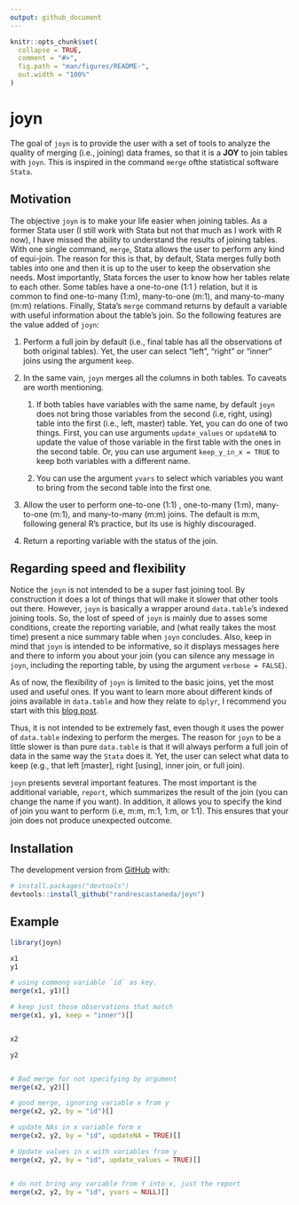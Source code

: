 ```yaml
---
output: github_document
---
```


```r
knitr::opts_chunk$set(
  collapse = TRUE,
  comment = "#>",
  fig.path = "man/figures/README-",
  out.width = "100%"
)
```

# joyn

<!-- badges: start -->

<!-- badges: end -->


The goal of `joyn` is to provide the user with a set of tools to analyze the quality
of merging (i.e., joining) data frames, so that it is a **JOY** to join tables with
`joyn`. This is inspired in the command `merge` ofthe statistical software `Stata`. 


## Motivation

The objective `joyn` is to make your life easier when joining tables. As a
former Stata user (I still work with Stata but not that much as I work with R
now), I have missed the ability to understand the results of joining tables.
With one single command, `merge`, Stata allows the user to perform any kind of
equi-join. The reason for this is that, by default, Stata merges fully both
tables into one and then it is up to the user to keep the observation she needs.
Most importantly, Stata forces the user to know how her tables relate to each
other. Some tables have a one-to-one (1:1 ) relation, but it is common to find
one-to-many (1:m), many-to-one (m:1), and many-to-many (m:m) relations. Finally,
Stata's `merge` command returns by default a variable with useful information
about the table's join. So the following features are the value added of `joyn`:

1.  Perform a full join by default (i.e., final table has all the observations
    of both original tables). Yet, the user can select "left", "right" or
    "inner" joins using the argument `keep`.

2.  In the same vain, `joyn` merges all the columns in both tables. To caveats
    are worth mentioning.

    1.  If both tables have variables with the same name, by default `joyn` does
        not bring those variables from the second (i.e, right, using) table into
        the first (i.e., left, master) table. Yet, you can do one of two things.
        First, you can use arguments `update_values` or `updateNA` to update the
        value of those variable in the first table with the ones in the second
        table. Or, you can use argument `keep_y_in_x = TRUE` to keep both
        variables with a different name.

    2.  You can use the argument `yvars` to select which variables you want to
        bring from the second table into the first one.

3.  Allow the user to perform one-to-one (1:1) , one-to-many (1:m), many-to-one
    (m:1), and many-to-many (m:m) joins. The default is m:m, following general
    R's practice, but its use is highly discouraged.

4.  Return a reporting variable with the status of the join.

## Regarding speed and flexibility

Notice the `joyn` is not intended to be a super fast joining tool. By
construction it does a lot of things that will make it slower that other tools
out there. However, `joyn` is basically a wrapper around `data.table`'s indexed
joining tools. So, the lost of speed of `joyn` is mainly due to asses some
conditions, create the reporting variable, and (what really takes the most time)
present a nice summary table when `joyn` concludes. Also, keep in mind that
`joyn` is intended to be informative, so it displays messages here and there to
inform you about your join (you can silence any message in `joyn`, including the
reporting table, by using the argument `verbose = FALSE`).

As of now, the flexibility of `joyn` is limited to the basic joins, yet the most
used and useful ones. If you want to learn more about different kinds of joins
available in `data.table` and how they relate to `dplyr`, I recommend you start
with this [blog
post](https://atrebas.github.io/post/2019-03-03-datatable-dplyr/#joinbind-data-sets).


Thus, it is not intended to be extremely fast, 
even though it uses the power of `data.table` indexing to perform the merges. The
reason for `joyn` to be a little slower is than pure `data.table` is that it will 
always perform a full join of data in the same way the `Stata` does it. Yet, the 
user can select what data to keep (e.g., that left [master], right [using], 
inner join, or full join). 

`joyn` presents several important features. The most important is the additional
variable, `report`, which summarizes the result of the join (you can change the 
name if you want). In addition, it allows you to specify the kind of join you 
want to perform (i.e, m:m, m:1, 1:m, or 1:1). This ensures that your join does 
not produce unexpected outcome.

## Installation

<!-- You can install the released version of joyn from [CRAN](https://CRAN.R-project.org) with: -->

<!-- ``` r -->
<!-- install.packages("joyn") -->
<!-- ``` -->

The development version from [GitHub](https://github.com/) with:

``` r
# install.packages("devtools")
devtools::install_github("randrescastaneda/joyn")
```
## Example

```r
library(joyn)

x1
y1

# using commong variable `id` as key.
merge(x1, y1)[]

# keep just those observations that match
merge(x1, y1, keep = "inner")[]


x2 

y2


# Bad merge for not specifying by argument
merge(x2, y2)[]

# good merge, ignoring variable x from y
merge(x2, y2, by = "id")[]

# update NAs in x variable form x
merge(x2, y2, by = "id", updateNA = TRUE)[]

# Update values in x with variables from y
merge(x2, y2, by = "id", update_values = TRUE)[]


# do not bring any variable from Y into x, just the report
merge(x2, y2, by = "id", yvars = NULL)[]

```

